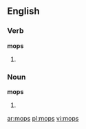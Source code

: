 ==English==
===Verb===
'''mops'''
# {{third-person singular of|[[mop]]}}

===Noun===
'''mops'''
# {{plural of|[[mop]]}}

[[ar:mops]]
[[pl:mops]]
[[vi:mops]]